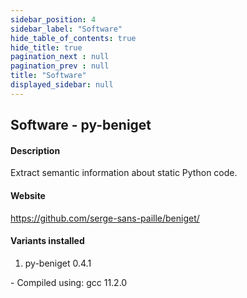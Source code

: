 ```yaml
---
sidebar_position: 4
sidebar_label: "Software"
hide_table_of_contents: true
hide_title: true
pagination_next : null
pagination_prev : null
title: "Software"
displayed_sidebar: null
---
```


## Software - py-beniget


#### Description
Extract semantic information about static Python code.

#### Website
https://github.com/serge-sans-paille/beniget/

#### Variants installed
1. py-beniget 0.4.1
<div class="ul-circle">
    - Compiled using: gcc 11.2.0
</div>

